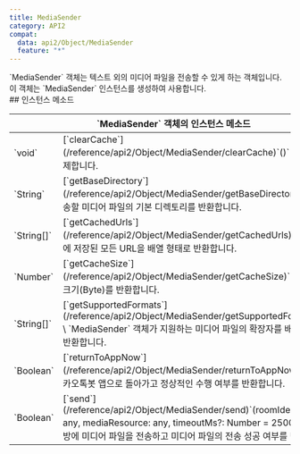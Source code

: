 ```yaml
---
title: MediaSender
category: API2
compat:
  data: api2/Object/MediaSender
  feature: "*"
---
```


<Section>
  `MediaSender` 객체는 텍스트 외의 미디어 파일을 전송할 수 있게 하는 객체입니다. 이 객체는 `MediaSender` 인스턴스를 생성하여 사용합니다.
</Section>
<Section>
  ## 인스턴스 메소드

  <Table>
    <Thead>
      <Tr>
        <Th colSpan="2">`MediaSender` 객체의 인스턴스 메소드</Th>
      </Tr>
    </Thead>
    <Tbody>
      <Tr>
        <Td><span>`void`</span></Td>
        <Td>
          <Feature status={["api2/Object/MediaSender", "clearCache"]}>[`clearCache`](/reference/api2/Object/MediaSender/clearCache)`()`</Feature> \
          캐시를 삭제합니다.
        </Td>
      </Tr>
      <Tr>
        <Td><span>`String`</span></Td>
        <Td>
          <Feature status={["api2/Object/MediaSender", "getBaseDirectory"]}>[`getBaseDirectory`](/reference/api2/Object/MediaSender/getBaseDirectory)`()`</Feature> \
          전송할 미디어 파일의 기본 디렉토리를 반환합니다.
        </Td>
      </Tr>
      <Tr>
        <Td><span>`String[]`</span></Td>
        <Td>
          <Feature status={["api2/Object/MediaSender", "getCachedUrls"]}>[`getCachedUrls`](/reference/api2/Object/MediaSender/getCachedUrls)`()`</Feature> \
          캐시에 저장된 모든 URL을 배열 형태로 반환합니다.
        </Td>
      </Tr>
      <Tr>
        <Td><span>`Number`</span></Td>
        <Td>
          <Feature status={["api2/Object/MediaSender", "getCacheSize"]}>[`getCacheSize`](/reference/api2/Object/MediaSender/getCacheSize)`()`</Feature> \
          캐시의 크기(Byte)를 반환합니다.
        </Td>
      </Tr>
      <Tr>
        <Td><span>`String[]`</span></Td>
        <Td>
          <Feature status={["api2/Object/MediaSender", "getSupportedFormats"]}>[`getSupportedFormats`](/reference/api2/Object/MediaSender/getSupportedFormats)`()`</Feature> \
          `MediaSender` 객체가 지원하는 미디어 파일의 확장자를 배열 형태로 반환합니다.
        </Td>
      </Tr>
      <Tr>
        <Td><span>`Boolean`</span></Td>
        <Td>
          <Feature status={["api2/Object/MediaSender", "returnToAppNow"]}>[`returnToAppNow`](/reference/api2/Object/MediaSender/returnToAppNow)`()`</Feature> \
          카카오톡봇 앱으로 돌아가고 정상적인 수행 여부를 반환합니다.
        </Td>
      </Tr>
      <Tr>
        <Td><span>`Boolean`</span></Td>
        <Td>
          <Feature status={["api2/Object/MediaSender", "send"]}>[`send`](/reference/api2/Object/MediaSender/send)`(roomIdentifier: any, mediaResource: any, timeoutMs?: Number = 25000)`</Feature> \
          특정 방에 미디어 파일을 전송하고 미디어 파일의 전송 성공 여부를 반환합니다.
        </Td>
      </Tr>
    </Tbody>
  </Table>
</Section>